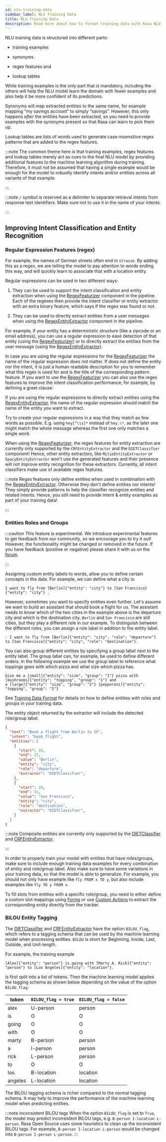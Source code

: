 ```yaml
---
id: nlu-training-data
sidebar_label: NLU Training Data
title: NLU Training Data
description: Read more about how to format training data with Rasa NLU for open source natural language processing.
---
```


NLU training data is structured into different parts:

* training examples

* synonyms

* regex features and

* lookup tables

While training examples is the only part that is mandatory, including the others will help the NLU model
learn the domain with fewer examples and also help it be more confident of its predictions.

Synonyms will map extracted entities to the same name, for example mapping “my savings account” to simply “savings”.
However, this only happens *after* the entities have been extracted, so you need to provide examples with the synonyms
present so that Rasa can learn to pick them up.

Lookup tables are lists of words used to generate
case-insensitive regex patterns that are added to the regex features.

:::note
The common theme here is that training examples, regex features and lookup tables merely act as cues to the final NLU
model by providing additional features to the machine learning algorithm during training. Therefore, it must not be
assumed that having a single example would be enough for the model to robustly identify intents and/or entities
across all variants of that example.

:::

:::note
`/` symbol is reserved as a delimiter to separate retrieval intents from response text identifiers. Make sure not
to use it in the name of your intents.

:::

## Improving Intent Classification and Entity Recognition

### Regular Expression Features (regex)

For example, the names of German streets often end in `strasse`. By adding this as a regex,
we are telling the model to pay attention to words ending this way, and will quickly learn to
associate that with a location entity.


Regular expressions can be used in two different ways:

1. They can be used to support the intent classification and entity extraction when using the [RegexFeaturizer](./components.mdx#regexfeaturizer) component in the pipeline.
   Each of the regexes then provide the intent classifier or entity extractor with an extra binary feature, which says if the regex was found or not.

2. They can be used to directly extract entities from a user messages when using the [RegexEntityExtractor](./components.mdx#regexentityextractor) component in the pipeline.

For example, if your entity has a deterministic structure (like a zipcode or an email address), you can use a regular
expression to ease detection of that entity (using the [RegexFeaturizer](./components.mdx#regexfeaturizer)) or to directly extract the entities from
the user message (using the [RegexEntityExtractor](./components.mdx#regexentityextractor)).


In case you are using the regular expressions for the [RegexFeaturizer](./components.mdx#regexfeaturizer) the name of the regular expression does
not matter. If does not define the entity nor the intent, it is just a human readable description for you to remember
what this regex is used for and is the title of the corresponding pattern feature.
If you want to use the [RegexFeaturizer](./components.mdx#regexfeaturizer) you can also use the regex features to improve the intent
classification performance, for example, by defining a greet clause:


If you are using the regular expressions to directly extract entities using the [RegexEntityExtractor](./components.mdx#regexentityextractor),
the name of the regular expression should match the name of the entity you want to extract.

Try to create your regular expressions in a way that they match as few words as possible. E.g. using `hey[^\\s]*`
instead of `hey.\*`, as the later one might match the whole message whereas the first one only matches a single word.

When using the [RegexFeaturizer](./components.mdx#regexfeaturizer), the regex features for entity extraction are currently only supported by the
`CRFEntityExtractor` and the `DIETClassifier` component! Hence, other entity extractors, like
`MitieEntityExtractor` or `SpacyEntityExtractor` won't use the generated features and their
presence will not improve entity recognition for these extractors. Currently, all intent classifiers make use of
available regex features.

:::note
Regex features only define entities when used in combination with the [RegexEntityExtractor](./components.mdx#regexentityextractor).
Otherwise they don't define entities nor intents! They simply provide patterns to help the classifier
recognize entities and related intents. Hence, you still need to provide intent & entity examples as part of your
training data!

:::


### Entities Roles and Groups

:::caution
This feature is experimental.
We introduce experimental features to get feedback from our community, so we encourage you to try it out!
However, the functionality might be changed or removed in the future.
If you have feedback (positive or negative) please share it with us on the [forum](https://forum.rasa.com).

:::

Assigning custom entity labels to words, allow you to define certain concepts in the data.
For example, we can define what a city is:

```
I want to fly from [Berlin]{"entity": "city"} to [San Francisco]{"entity": "city"} .
```

However, sometimes you want to specify entities even further.
Let's assume we want to build an assistant that should book a flight for us.
The assistant needs to know which of the two cities in the example above is the departure city and which is the
destination city.
`Berlin` and `San Francisco` are still cities, but they play a different role in our example.
To distinguish between the different roles, you can assign a role label in addition to the entity label.

```
- I want to fly from [Berlin]{"entity": "city", "role": "departure"} to [San Francisco]{"entity": "city", "role": "destination"}.
```

You can also group different entities by specifying a group label next to the entity label.
The group label can, for example, be used to define different orders.
In the following example we use the group label to reference what toppings goes with which pizza and
what size which pizza has.

```
Give me a [small]{"entity": "size", "group": "1"} pizza with [mushrooms]{"entity": "topping", "group": "1"} and
a [large]{"entity": "size", "group": "2"} [pepperoni]{"entity": "topping", "group": "2"}
```

See [Training Data Format](training-data-format.mdx#entities) for details on how to define entities with roles and groups in your training data.

The entity object returned by the extractor will include the detected role/group label.

```json
{
  "text": "Book a flight from Berlin to SF",
  "intent": "book_flight",
  "entities": [
    {
      "start": 19,
      "end": 25,
      "value": "Berlin",
      "entity": "city",
      "role": "departure",
      "extractor": "DIETClassifier",
    },
    {
      "start": 29,
      "end": 31,
      "value": "San Francisco",
      "entity": "city",
      "role": "destination",
      "extractor": "DIETClassifier",
    }
  ]
}
```

:::note
Composite entities are currently only supported by the [DIETClassifier](./components.mdx#dietclassifier) and [CRFEntityExtractor](./components.mdx#crfentityextractor).

:::

In order to properly train your model with entities that have roles/groups, make sure to include enough training data
examples for every combination of entity and role/group label.
Also make sure to have some variations in your training data, so that the model is able to generalize.
For example, you should not only have example like `fly FROM x TO y`, but also include examples like
`fly TO y FROM x`.

To fill slots from entities with a specific role/group, you need to either define a custom slot mappings using
[Forms](forms.mdx) or use [Custom Actions](custom-actions.mdx) to extract the corresponding entity directly from the tracker.


### BILOU Entity Tagging

The [DIETClassifier](./components.mdx#dietclassifier) and [CRFEntityExtractor](./components.mdx#crfentityextractor)
have the option `BILOU_flag`, which refers to a tagging schema that can be
used by the machine learning model when processing entities.
`BILOU` is short for Beginning, Inside, Last, Outside, and Unit-length.

For example, the training example

```
[Alex]{"entity": "person"} is going with [Marty A. Rick]{"entity": "person"} to [Los Angeles]{"entity": "location"}.
```

is first split into a list of tokens. Then the machine learning model applies the tagging schema
as shown below depending on the value of the option `BILOU_flag`:

| token   | `BILOU_flag = true`  | `BILOU_flag = false`  |
|---------|----------------------|-----------------------|
| alex    | U-person             | person                |
| is      | O                    | O                     |
| going   | O                    | O                     |
| with    | O                    | O                     |
| marty   | B-person             | person                |
| a       | I-person             | person                |
| rick    | L-person             | person                |
| to      | O                    | O                     |
| los     | B-location           | location              |
| angeles | L-location           | location              |

The BILOU tagging schema is richer compared to the normal tagging schema. It may help to improve the
performance of the machine learning model when predicting entities.

:::note inconsistent BILOU tags
When the option `BILOU_flag` is set to `True`, the model may predict inconsistent BILOU tags, e.g.
`B-person I-location L-person`. Rasa Open Source uses some heuristics to clean up the inconsistent BILOU tags.
For example, `B-person I-location L-person` would be changed into `B-person I-person L-person`.
:::
